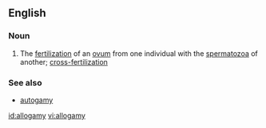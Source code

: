 ==English==

===Noun===
{{wikipedia}}
{{en-noun|-}}

#{{biology}} The [[fertilization]] of an [[ovum]] from one individual with the [[spermatozoa]] of another; [[cross-fertilization]]

===See also===
*[[autogamy]]

[[id:allogamy]]
[[vi:allogamy]]